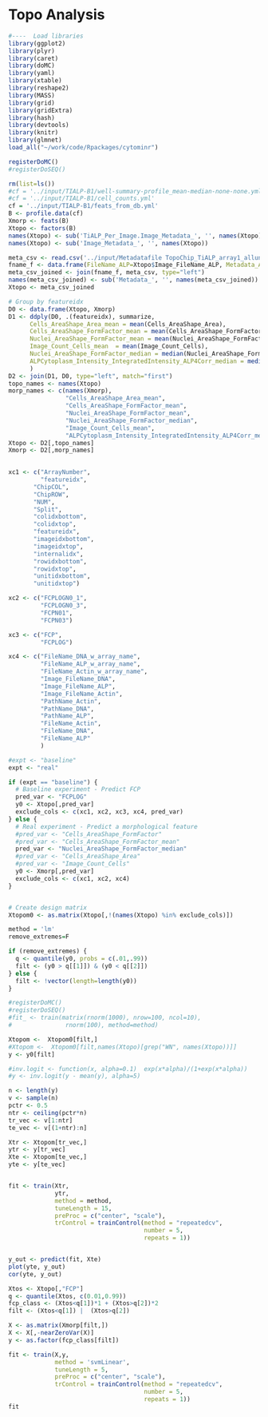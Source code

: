 Topo Analysis
========================================================

```r
#----  Load libraries
library(ggplot2)
library(plyr)
library(caret)
library(doMC)
library(yaml)
library(xtable)
library(reshape2)
library(MASS)
library(grid)
library(gridExtra)
library(hash)
library(devtools)
library(knitr)
library(glmnet)
load_all("~/work/code/Rpackages/cytominr")

registerDoMC()
#registerDoSEQ()
```

```r
rm(list=ls())
#cf = '../input/TIALP-B1/well-summary-profile_mean-median-none-none.yml'
#cf = '../input/TIALP-B1/cell_counts.yml'
cf = '../input/TIALP-B1/feats_from_db.yml'
B <- profile.data(cf)
Xmorp <- feats(B)
Xtopo <- factors(B)
names(Xtopo) <- sub('TiALP_Per_Image.Image_Metadata_', '', names(Xtopo))
names(Xtopo) <- sub('Image_Metadata_', '', names(Xtopo))

meta_csv <- read.csv('../input/Metadatafile TopoChip_TiALP_array1_allunits_pruned_fixedmetaproblem.csv')
fname_f <- data.frame(FileName_ALP=Xtopo$Image_FileName_ALP, Metadata_ArrayNumber=Xtopo$ArrayNumber)
meta_csv_joined <- join(fname_f, meta_csv, type="left")
names(meta_csv_joined) <- sub('Metadata_', '', names(meta_csv_joined))
Xtopo <- meta_csv_joined

# Group by featureidx
D0 <- data.frame(Xtopo, Xmorp)
D1 <- ddply(D0, .(featureidx), summarize, 
      Cells_AreaShape_Area_mean = mean(Cells_AreaShape_Area),
      Cells_AreaShape_FormFactor_mean = mean(Cells_AreaShape_FormFactor),
      Nuclei_AreaShape_FormFactor_mean = mean(Nuclei_AreaShape_FormFactor),
      Image_Count_Cells_mean  = mean(Image_Count_Cells),
      Nuclei_AreaShape_FormFactor_median = median(Nuclei_AreaShape_FormFactor),
      ALPCytoplasm_Intensity_IntegratedIntensity_ALP4Corr_median = median(ALPCytoplasm_Intensity_IntegratedIntensity_ALP4Corr)
      )
D2 <- join(D1, D0, type="left", match="first")
topo_names <- names(Xtopo)
morp_names <- c(names(Xmorp), 
                "Cells_AreaShape_Area_mean", 
                "Cells_AreaShape_FormFactor_mean", 
                "Nuclei_AreaShape_FormFactor_mean", 
                "Nuclei_AreaShape_FormFactor_median", 
                "Image_Count_Cells_mean",
                "ALPCytoplasm_Intensity_IntegratedIntensity_ALP4Corr_median")
Xtopo <- D2[,topo_names]
Xmorp <- D2[,morp_names]

  
xc1 <- c("ArrayNumber",
         "featureidx",
       "ChipCOL",
       "ChipROW",
       "NUM",
       "Split",
       "colidxbottom",
       "colidxtop",
       "featureidx",
       "imageidxbottom",
       "imageidxtop",
       "internalidx",
       "rowidxbottom",
       "rowidxtop",
       "unitidxbottom",
       "unitidxtop")

xc2 <- c("FCPLOGN0_1",
         "FCPLOGN0_3",
         "FCPN01",
         "FCPN03")

xc3 <- c("FCP",
         "FCPLOG")

xc4 <- c("FileName_DNA_w_array_name",
         "FileName_ALP_w_array_name",
         "FileName_Actin_w_array_name",
         "Image_FileName_DNA",
         "Image_FileName_ALP",
         "Image_FileName_Actin",
         "PathName_Actin",
         "PathName_DNA",
         "PathName_ALP",
         "FileName_Actin",
         "FileName_DNA",
         "FileName_ALP"
         )

```

```r
#expt <- "baseline"
expt <- "real"

if (expt == "baseline") {
  # Baseline experiment - Predict FCP
  pred_var <- "FCPLOG"
  y0 <- Xtopo[,pred_var]
  exclude_cols <- c(xc1, xc2, xc3, xc4, pred_var)  
} else {
  # Real experiment - Predict a morphological feature
  #pred_var <- "Cells_AreaShape_FormFactor"
  #pred_var <- "Cells_AreaShape_FormFactor_mean"  
  pred_var <- "Nuclei_AreaShape_FormFactor_median"  
  #pred_var <- "Cells_AreaShape_Area"
  #pred_var <- "Image_Count_Cells"
  y0 <- Xmorp[,pred_var]
  exclude_cols <- c(xc1, xc2, xc4)  
}


# Create design matrix
Xtopom0 <- as.matrix(Xtopo[,!(names(Xtopo) %in% exclude_cols)])

```

```r
method = 'lm'
remove_extremes=F

if (remove_extremes) {
  q <- quantile(y0, probs = c(.01,.99))
  filt <- (y0 > q[[1]]) & (y0 < q[[2]])  
} else {
  filt <- !vector(length=length(y0))
}

#registerDoMC()
#registerDoSEQ()
#fit_ <- train(matrix(rnorm(1000), nrow=100, ncol=10), 
#               rnorm(100), method=method)

Xtopom <-  Xtopom0[filt,]
#Xtopom <-  Xtopom0[filt,names(Xtopo)[grep("WN", names(Xtopo))]]
y <- y0[filt]

#inv.logit <- function(x, alpha=0.1)  exp(x*alpha)/(1+exp(x*alpha))
#y <- inv.logit(y - mean(y), alpha=5)

n <- length(y)
v <- sample(n)
pctr <- 0.5
ntr <- ceiling(pctr*n)
tr_vec <- v[1:ntr]
te_vec <- v[(1+ntr):n]

Xtr <- Xtopom[tr_vec,]
ytr <- y[tr_vec]
Xte <- Xtopom[te_vec,]
yte <- y[te_vec]


fit <- train(Xtr,
             ytr,
             method = method,
             tuneLength = 15,
             preProc = c("center", "scale"),
             trControl = trainControl(method = "repeatedcv", 
                                      number = 5,
                                      repeats = 1))


y_out <- predict(fit, Xte)
plot(yte, y_out)
cor(yte, y_out)


```

```r
Xtos <- Xtopo[,"FCP"]
q <- quantile(Xtos, c(0.01,0.99))
fcp_class <- (Xtos<q[1])*1 + (Xtos>q[2])*2
filt <- (Xtos<q[1]) |  (Xtos>q[2])

X <- as.matrix(Xmorp[filt,])
X <- X[,-nearZeroVar(X)]
y <- as.factor(fcp_class[filt])

fit <- train(X,y,
             method = 'svmLinear',
             tuneLength = 5,
             preProc = c("center", "scale"),
             trControl = trainControl(method = "repeatedcv", 
                                      number = 5,
                                      repeats = 1))
fit



```
